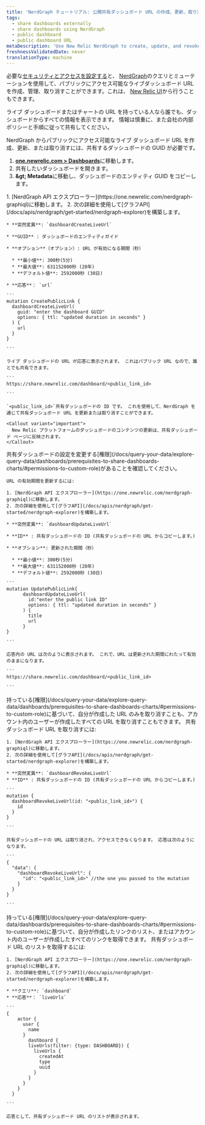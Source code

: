 ```yaml
---
title: 'NerdGraph チュートリアル: 公開共有ダッシュボード URL の作成、更新、取り消し'
tags:
  - share dashboards externally
  - share dashboards using NerdGraph
  - public dashboard
  - public dashboard URL
metaDescription: 'Use New Relic NerdGraph to create, update, and revoke live dashboard URLs'
freshnessValidatedDate: never
translationType: machine
---
```


必要な[セキュリティとアクセスを設定する](/docs/query-your-data/explore-query-data/dashboards/prerequisites-to-share-dashboards-charts)と、 [NerdGraph](/docs/apis/nerdgraph/get-started/introduction-new-relic-nerdgraph)のクエリとミューテーションを使用して、パブリックにアクセス可能なライブダッシュボード URL を作成、管理、取り消すことができます。これは、 [New Relic UI](/docs/query-your-data/explore-query-data/dashboards/share-charts-dashboards-externally/#dashboard)から行うこともできます。

<Callout variant="caution">
  ライブ ダッシュボードまたはチャートの URL を持っている人なら誰でも、ダッシュボードからすべての情報を表示できます。 情報は慎重に、また会社の内部ポリシーと手順に従って共有してください。
</Callout>

NerdGraph からパブリックにアクセス可能なライブ ダッシュボード URL を作成、更新、または取り消すには、共有するダッシュボードの GUID が必要です。

1. <DNT>**[one.newrelic.com &gt; Dashboards](https://one.newrelic.com//dashboards)**</DNT>に移動します。
2. 共有したいダッシュボードを開きます。
3. <DNT>**<Icon name="fe-more-horizontal" /> &amp;gt; Metadata**</DNT>に移動し、ダッシュボードのエンティティ GUID をコピーします。

<CollapserGroup>
  <Collapser id="create-dashboard-url-nerdgraph" title="ライブダッシュボードURLの作成">
    1. [NerdGraph API エクスプローラー](https://one.newrelic.com/nerdgraph-graphiql)に移動します。
    2. 次の詳細を使用して[グラフAPI](/docs/apis/nerdgraph/get-started/nerdgraph-explorer)を構築します。

    * **突然変異**: `dashboardCreateLiveUrl`

    * **GUID** : ダッシュボードのエンティティガイド

    * **オプション**（オプション）: URL が有効になる期間（秒）

      * **最小値**: 300秒(5分)
      * **最大値**: 631152000秒 (20年)
      * **デフォルト値**: 2592000秒 (30日)

    * **応答**： `url`

    ```
    mutation CreatePublicLink {
      dashboardCreateLiveUrl(
        guid: "enter the dashboard GUID"
        options: { ttl: "updated duration in seconds" }
      ) {
        url
      }
    }

    ```

    ライブ ダッシュボードの URL が応答に表示されます。 これはパブリック URL なので、誰とでも共有できます。

    ```
    https://share.newrelic.com/dashboard/<public_link_id>

    ```

    `<public_link_id>`共有ダッシュボードの ID です。 これを使用して、NerdGraph を通じて共有ダッシュボード URL を更新または取り消すことができます。

    <Callout variant="important">
      New Relic プラットフォームのダッシュボードのコンテンツの更新は、共有ダッシュボード ページに反映されます。
    </Callout>
  </Collapser>

  <Collapser id="update-dashboard-url-nerdgraph" title="ライブダッシュボードのURLを更新する">
    共有ダッシュボードの設定を変更する[権限](/docs/query-your-data/explore-query-data/dashboards/prerequisites-to-share-dashboards-charts/#permissions-to-custom-role)があることを確認してください。

    URL の有効期間を更新するには:

    1. [NerdGraph API エクスプローラー](https://one.newrelic.com/nerdgraph-graphiql)に移動します。
    2. 次の詳細を使用して[グラフAPI](/docs/apis/nerdgraph/get-started/nerdgraph-explorer)を構築します。

    * **突然変異**: `dashboardUpdateLiveUrl`

    * **ID** : 共有ダッシュボードの ID (共有ダッシュボードの URL からコピーします。)

    * **オプション**: 更新された期間（秒）

      * **最小値**: 300秒(5分)
      * **最大値**: 631152000秒 (20年)
      * **デフォルト値**: 2592000秒 (30日)

    ```
    mutation UpdatePublicLink{
          dashboardUpdateLiveUrl(
            id:"enter the public link ID"
            options: { ttl: "updated duration in seconds" }
          ) {
            title
            url
          }
    }

    ```

    応答内の URL は次のように表示されます。 これで、URL は更新された期間にわたって有効のままになります。

    ```
    https://share.newrelic.com/dashboard/<public_link_id>

    ```
  </Collapser>

  <Collapser id="revoke-dashboard-url-nerdgraph" title="ライブダッシュボードのURLを取り消す">
    持っている[権限](/docs/query-your-data/explore-query-data/dashboards/prerequisites-to-share-dashboards-charts/#permissions-to-custom-role)に基づいて、自分が作成した URL のみを取り消すことも、アカウント内のユーザーが作成したすべての URL を取り消すこともできます。 共有ダッシュボード URL を取り消すには:

    1. [NerdGraph API エクスプローラー](https://one.newrelic.com/nerdgraph-graphiql)に移動します。
    2. 次の詳細を使用して[グラフAPI](/docs/apis/nerdgraph/get-started/nerdgraph-explorer)を構築します。

    * **突然変異**: `dashboardRevokeLiveUrl`
    * **ID** : 共有ダッシュボードの ID (共有ダッシュボードの URL からコピーします。)

    ```
    mutation {
      dashboardRevokeLiveUrl(id: "<public_link_id>") {
        id
      }
    }

    ```

    共有ダッシュボードの URL は取り消され、アクセスできなくなります。 応答は次のようになります。

    ```
    {
      "data": {
        "dashboardRevokeLiveUrl": {
          "id": "<public_link_id>" //the one you passed to the mutation
        }
      }
    }

    ```
  </Collapser>

  <Collapser id="list-dashboard-url-nerdgraph" title="共有ダッシュボードのURLをすべて一覧表示する">
    持っている[権限](/docs/query-your-data/explore-query-data/dashboards/prerequisites-to-share-dashboards-charts/#permissions-to-custom-role)に基づいて、自分が作成したリンクのリスト、またはアカウント内のユーザーが作成したすべてのリンクを取得できます。 共有ダッシュボード URL のリストを取得するには:

    1. [NerdGraph API エクスプローラー](https://one.newrelic.com/nerdgraph-graphiql)に移動します。
    2. 次の詳細を使用して[グラフAPI](/docs/apis/nerdgraph/get-started/nerdgraph-explorer)を構築します。

    * **クエリ**: `dashboard`
    * **応答**： `liveUrls`

    ```
    {
        actor {
          user {
            name
          }
            dashboard {
            liveUrls(filter: {type: DASHBOARD}) {
              liveUrls {
                createdAt
                type
                uuid
              }
            }
          }
        }
      }

    ```

    応答として、共有ダッシュボード URL のリストが表示されます。
  </Collapser>
</CollapserGroup>